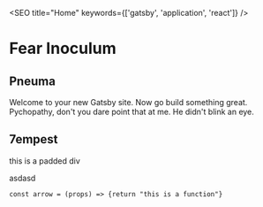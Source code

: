 


<SEO title="Home" keywords={['gatsby', 'application', 'react']} />

# Fear Inoculum
## Pneuma

Welcome to your new Gatsby site. Now go build something great. Pychopathy, don't you dare point that at me. He didn't blink an eye.

## 7empest

<div style={{padding: "20px", border:"2px solid black"}}>this is a padded div</div>

asdasd


```
const arrow = (props) => {return "this is a function"}
```

